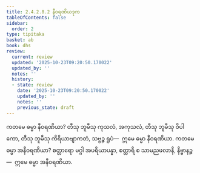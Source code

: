 ```yaml
---
title: 2.4.2.8.2 နီဝရဏိယဒုက
tableOfContents: false
sidebar:
  order: 2
type: tipitaka
basket: ab
book: dhs
review:
  current: review
  updated: '2025-10-23T09:20:50.170022'
  updated_by: ''
  notes: ''
  history:
  - state: review
    date: '2025-10-23T09:20:50.170022'
    updated_by: ''
    notes: ''
    previous_state: draft
---
```



<ReviewStatus review={frontmatter.review} showDetails={true} />

<HypothesisAnnotation frontmatter={frontmatter} />

<DynamicBreadcrumb />

<Division number="1505" book="dhs" e="ch" v="29" p="284">

<Paragraph number="2216" book="dhs">
ကတမေ ဓမ္မာ နီဝရဏိယာ? တီသု ဘူမီသု ကုသလံ, အကုသလံ, တီသု ဘူမီသု ဝိပါကော, တီသု ဘူမီသု ကိရိယာဗျာကတံ, သဗ္ဗဉ္စ ရူပံ—  ဣမေ ဓမ္မာ နီဝရဏိယာ.
</Paragraph>

</Division>
<Division number="1506" book="dhs" e="ch" v="29" p="284">

<Paragraph number="2217" book="dhs">
ကတမေ ဓမ္မာ အနီဝရဏိယာ? စတ္တာရော မဂ္ဂါ အပရိယာပန္နာ, စတ္တာရိ စ သာမညဖလာနိ, နိဗ္ဗာနဉ္စ—  ဣမေ ဓမ္မာ အနီဝရဏိယာ.
</Paragraph>
</Division>
